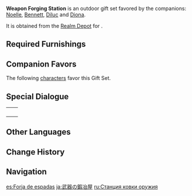 {{Furnishing Infobox
|id             = 350039
|image          = Furnishing Set Weapon Forging Station Display.png
|category       = Outdoor Set
|subcategory    = Gift Set
|quality        = 4
|adeptal_energy = 500
|load           = 880
|description    = A fully-equipped blacksmith's that can accommodate the work of many smiths at once to produce the greatest number of high-quality weapons or repair damaged weaponry most efficiently.<br />As long as monsters still exist on this continent and the wayfaring footsteps of adventurers do not cease, weapons and equipment will always be in demand. To meet this demand, smiths must be trained over many long years, and given that some duds will be produced during this training, it can be quite a huge expense. As such, blacksmiths will at times be strapped for cash, during which the [[Knights of Favonius]] will try to secure orders for them to help maintain their quality of life. Rumor has it that [[Diluc|a certain farsighted winery owner]] has also provided some timely injections of capital in the past.
|mention        = Diluc
|blueprint      = Realm Depot
}}
'''Weapon Forging Station''' is an outdoor gift set favored by the companions: [[Noelle]], [[Bennett]], [[Diluc]] and [[Diona]].

It is obtained from the [[Realm Depot]] for {{Item|Realm Currency|24|x=240}}.

==Required Furnishings==
{{Recipe
|type = Gift Set
|Hardwood Weapon Rack = 2
|Fir Weapon Rack = 3
|Fir Shelves = 1
|Heavy Fir Forging Table = 1
|Open-Air Workshop = 1
|Long Pine Table = 1
|Mature Cuihua Tree = 1
|Old Well = 1
|Overgrown Wildvest = 1
|"Dainty Fists" = 1
|sort = Hardwood Weapon Rack;Fir Weapon Rack;Fir Shelves;Heavy Fir Forging Table;Open-Air Workshop;Long Pine Table;Mature Cuihua Tree;Old Well;Overgrown Wildvest;"Dainty Fists"
|yield = 0
}}

==Companion Favors==
The following [[characters]] favor this Gift Set.
{{Companion/Header}}
{{Companion
|character = Bennett
|rewards = {{Card|Primogem|20}}{{Card|Agnidus Agate Fragment|1}}{{Card|Mora|20,000}}
}}
{{Companion
|character = Diluc
|rewards = {{Card|Primogem|20}}{{Card|Agnidus Agate Fragment|1}}{{Card|Mora|20,000}}
}}
{{Companion
|character = Diona
|rewards = {{Card|Primogem|20}}{{Card|Guide to Freedom|2}}{{Card|Mora|20,000}}
}}
{{Companion
|character = Noelle
|rewards = {{Card|Primogem|20}}{{Card|Guide to Resistance|2}}{{Card|Mora|20,000}}
}}
{{Companion/Footer}}

==Special Dialogue==
{{HousingCompanion|favorite}}

{| class="wikitable"
|-
| {{Card|Bennett}} || {{Transclude|Bennett/Companion|Weapon Forging Station}}
|-
| {{Card|Diluc}} || {{Transclude|Diluc/Companion|Weapon Forging Station}}
|-
| {{Card|Diona}} || {{Transclude|Diona/Companion|Weapon Forging Station}}
|-
| {{Card|Noelle}} || {{Transclude|Noelle/Companion|Weapon Forging Station}}
|}

==Other Languages==
{{Other Languages
|en      = Weapon Forging Station
|zhs     = 兵刃锻造站
|zhs_rm  = Bīngrèn Duànzào Zhàn
|zht     = 兵刃鍛造站
|zht_rm  = Bīngrèn Duànzào Zhàn
|zh_tl   = Weapon Forging Station
|ja      = 武器の鍛冶屋
|ja_rm   = Buki no Kajiya
|ja_tl   = Weapon Smithy
|ko      = 무기 단조장
|ko_rm   = Mugi Danjojang
|ko_tl   = Weapon Forging Station
|es      = Forja de espadas
|es_tl   = Forge of Swords
|fr      = Station de forgeage d'armes
|fr_tl   = Weapon Forging Station
|ru      = Станция ковки оружия
|ru_tl   = Weapon Forging Station
|th      = สถานีหลอมอาวุธ
|th_rm   = 
|th_tl   = 
|vi      = Trạm Rèn Vũ Khí
|vi_tl   = 
|de      = Waffenschmiede
|de_tl   = Weaponry
|id      = Stasiun Penempaan Senjata
|id_tl   = Weapon Forging Station
|pt      = Balcão de Forjamento de Armas
|pt_tl   = 
|tr      = Silah Dövme İstasyonu
|tr_tl   = 
|it      = Fucina di armi
|it_tl   = 
}}

==Change History==
{{Change History|1.6}}

==Navigation==
{{Furnishing Navbox/Sets|type=gift}}

[[es:Forja de espadas]]
[[ja:武器の鍛冶屋]]
[[ru:Станция ковки оружия]]